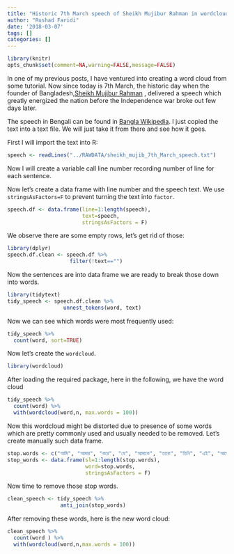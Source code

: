 ```yaml
---
title: "Historic 7th March speech of Sheikh Mujibur Rahman in wordcloud"
author: "Rushad Faridi"
date: '2018-03-07'
tags: []
categories: []
---
```


```r
library(knitr)
opts_chunk$set(comment=NA,warning=FALSE,message=FALSE)
```


In one of my previous posts, I have ventured into creating a word cloud from some tutorial. Now since today is 7th March, the historic day when the founder of Bangladesh,[Sheikh Mujibur Rahman](http://https://en.wikipedia.org/wiki/Sheikh_Mujibur_Rahman "Sheikh Mujibur Rahman") , delivered a speech which greatly energized the nation before the Independence war broke out few days later.

The speech in Bengali can be found in [Bangla Wikipedia](http://https://bn.wikipedia.org/wiki/%E0%A6%B8%E0%A6%BE%E0%A6%A4%E0%A6%87_%E0%A6%AE%E0%A6%BE%E0%A6%B0%E0%A7%8D%E0%A6%9A%E0%A7%87%E0%A6%B0_%E0%A6%AD%E0%A6%BE%E0%A6%B7%E0%A6%A3 "Bangla Wikipedia"). I just copied the text into a text file. We will just take it from there and see how it goes.

First I will import the text into R:

```r
speech <- readLines("../RAWDATA/sheikh_mujib_7th_March_speech.txt")
```

Now I will create a variable call line number recording number of line for each sentence. 

Now let's create a data frame with line number and the speech text. We use `stringsAsFactors=F` to prevent turning the text into `factor`.

```r
speech.df <- data.frame(line=1:length(speech), 
                        text=speech, 
                        stringsAsFactors = F)
```

We observe there are some empty rows, let's get rid of those:

```r
library(dplyr)
speech.df.clean <- speech.df %>%
                    filter(!text=="")
```

Now the sentences are into data frame we are ready to break those down into words.

```r
library(tidytext)
tidy_speech <- speech.df.clean %>%
                  unnest_tokens(word, text)
```


Now we can see which words were most frequently used:

```r
tidy_speech %>%
  count(word, sort=TRUE)
```

Now let's create the `wordcloud`.

```r
library(wordcloud)
```

After loading the required package, here in the following, we have the word cloud

```r
tidy_speech %>%
  count(word) %>%
  with(wordcloud(word,n, max.words = 100))
```

Now this wordcloud might be distorted due to presence of some words which are pretty commonly used and usually needed to be removed. Let's create manually such data frame. 

```r
stop.words <- c("আমি", "আমার", "করে", "যে", "আমাকে", "তাকে", "তিনি", "এই", "আছে","আর", "হয়েছে", "আমরা","যে", "আমাদের","যদি","না","হবে", "আপনারা" )
stop_words <- data.frame(sl=1:length(stop.words), 
                         word=stop.words,
                         stringsAsFactors = F)
```

Now time to remove those stop words. 

```r
clean_speech <- tidy_speech %>%
                 anti_join(stop_words)
```

After removing these words, here is the new word cloud:

```r
clean_speech %>%
  count(word ) %>%
  with(wordcloud(word,n,max.words = 100))
```

